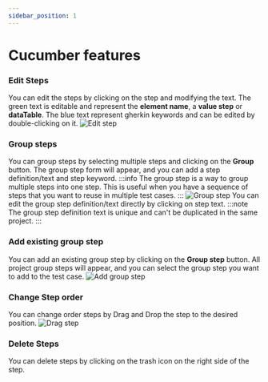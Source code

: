 ```yaml
---
sidebar_position: 1
---
```



# Cucumber features

### Edit Steps
You can edit the steps by clicking on the step and modifying the text. The green text is editable and represent the **element name**, a **value step** or **dataTable**. The blue text represent gherkin keywords and can be edited by double-clicking on it.
<img src={editStep} alt="Edit step" width={600}/>

### Group steps
You can group steps by selecting multiple steps and clicking on the **Group** button. The group step form will appear, and you can add a step definition/text and step keyword.
:::info
The group step is a way to group multiple steps into one step. This is useful when you have a sequence of steps that you want to reuse in multiple test cases.
:::
<img src={groupSteps} alt="Group step" width={600}/>
You can edit the group step definition/text directly by clicking on step text.
:::note
The group step definition text is unique and can't be duplicated in the same project.
:::

### Add existing group step
You can add an existing group step by clicking on the **Group step** button. All project group steps will appear, and you can select the group step you want to add to the test case.
<img src={addGroupStep} alt="Add group step" width={600}/>

### Change Step order
You can change order steps by Drag and Drop the step to the desired position.
<img src={dragStep} alt="Drag step" width={600}/>

### Delete Steps
You can delete steps by clicking on the trash icon on the right side of the step.










